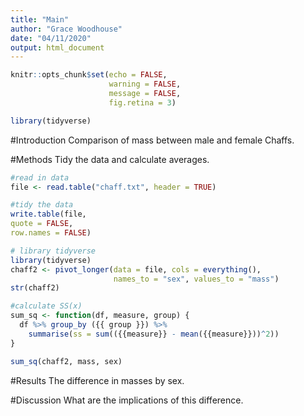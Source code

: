 ```yaml
---
title: "Main"
author: "Grace Woodhouse"
date: "04/11/2020"
output: html_document
---
```


```r
knitr::opts_chunk$set(echo = FALSE,
                      warning = FALSE,
                      message = FALSE,
                      fig.retina = 3)
```

```r
library(tidyverse)
```

#Introduction
Comparison of mass between male and female Chaffs.

#Methods
Tidy the data and calculate averages.

```r
#read in data
file <- read.table("chaff.txt", header = TRUE)

#tidy the data
write.table(file,
quote = FALSE,
row.names = FALSE)

# library tidyverse 
library(tidyverse)
chaff2 <- pivot_longer(data = file, cols = everything(),
                       names_to = "sex", values_to = "mass")
str(chaff2)

#calculate SS(x)
sum_sq <- function(df, measure, group) {
  df %>% group_by ({{ group }}) %>% 
    summarise(ss = sum(({{measure}} - mean({{measure}}))^2))
}

sum_sq(chaff2, mass, sex)
```

#Results 
The difference in masses by sex.

#Discussion
What are the implications of this difference.